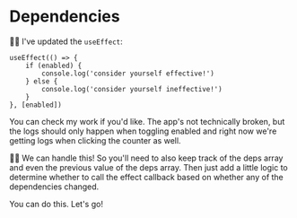 # Dependencies

🧝‍♂️ I've updated the `useEffect`:

```tsx
useEffect(() => {
	if (enabled) {
		console.log('consider yourself effective!')
	} else {
		console.log('consider yourself ineffective!')
	}
}, [enabled])
```

You can <PrevDiffLink>check my work</PrevDiffLink> if you'd like. The app's not
technically broken, but the logs should only happen when toggling enabled and
right now we're getting logs when clicking the counter as well.

👨‍💼 We can handle this! So you'll need to also keep track of the deps array and
even the previous value of the deps array. Then just add a little logic to
determine whether to call the effect callback based on whether any of the
dependencies changed.

You can do this. Let's go!
